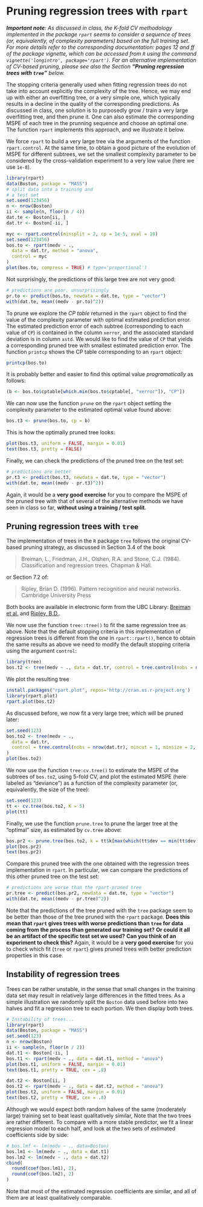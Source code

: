 # Pruning regression trees with `rpart`

_**Important note**: As discussed in class, the K-fold CV methodology
implemented in the package `rpart` seems to consider 
a sequence of trees (or, equivalently, of complexity parameters)
based on the full training set. For more details
refer to the corresponding documentation: pages 12 and ff of the
package vignette, which can be accessed from `R` using the
command `vignette('longintro', package='rpart')`. 
For an alternative implementation of CV-based pruning, 
please see also the Section **"Pruning regression trees with `tree`"** below._ 

The stopping criteria generally used when fitting regression trees do not
take into account explicitly the complexity of the tree. Hence, we 
may end up with either an overfitting tree, or a very simple one, 
which typically results in a decline in the quality of the corresponding predictions. 
As discussed in class, one solution is to purposedly grow / train a very large overfitting
tree, and then prune it. One can also estimate the corresponding MSPE
of each tree in the prunning sequence and choose an optimal one. 
The function `rpart` implements this approach, and we illustrate it
below. 

We force `rpart` to build a very large tree via the arguments
of the function `rpart.control`. At the same time, to obtain a good
picture of the evolution of MSPE for different subtrees, we set the smallest 
complexity parameter to be considered by the cross-validation
experiment to a very low value (here we use `1e-8`).
```r
library(rpart)
data(Boston, package = "MASS")
# split data into a training and
# a test set
set.seed(123456)
n <- nrow(Boston)
ii <- sample(n, floor(n / 4))
dat.te <- Boston[ii, ]
dat.tr <- Boston[-ii, ]

myc <- rpart.control(minsplit = 2, cp = 1e-5, xval = 10)
set.seed(123456)
bos.to <- rpart(medv ~ .,
  data = dat.tr, method = "anova",
  control = myc
)
plot(bos.to, compress = TRUE) # type='proportional')
```

Not surprisingly, the predictions of this large tree are 
not very good:
```r
# predictions are poor, unsurprisingly
pr.to <- predict(bos.to, newdata = dat.te, type = "vector")
with(dat.te, mean((medv - pr.to)^2))
```

To prune we explore the *CP table* returned in the
`rpart` object to find the value of the complexity
parameter with optimal estimated prediction error. The estimated
prediction error of each subtree (corresponding to each value of `CP`)
is contained in the column `xerror`, and the associated 
standard deviation is in column `xstd`. We would like to find
the value of `CP` that yields a corresponding pruned tree with smallest
estimated prediction error. The function `printcp` shows the
CP table corresponding to an `rpart` object:
```r
printcp(bos.to)
```
It is probably better and easier to find this 
optimal value *programatically* as follows: 
```r
(b <- bos.to$cptable[which.min(bos.to$cptable[, "xerror"]), "CP"])
```
<!-- > **R coding digression**: Note that above we could also have used the following: -->
<!-- > ```{r prune4.alt, fig.width=6, fig.height=6, message=FALSE, warning=FALSE} -->
<!-- > tmp <- bos.to$cptable[,"xerror"] -->
<!-- > (b <- bos.to$cptable[ max( which(tmp == min(tmp)) ), "CP"] ) -->
<!-- > ``` -->
<!-- > What is the difference between `which.min(a)` and `max( which( a == min(a) ) )`? -->

We can now use the function 
`prune` on the `rpart` object setting the complexity parameter
to the estimated optimal value found above:
```r
bos.t3 <- prune(bos.to, cp = b)
```

This is how the optimally pruned tree looks:
```r
plot(bos.t3, uniform = FALSE, margin = 0.01)
text(bos.t3, pretty = FALSE)
```

Finally, we can check the predictions of the pruned 
tree on the test set:
```r
# predictions are better
pr.t3 <- predict(bos.t3, newdata = dat.te, type = "vector")
with(dat.te, mean((medv - pr.t3)^2))
```

Again, it would be a **very good exercise** for you to 
compare the MSPE of the pruned tree with that of several
of the alternative methods we have seen in class so far,
**without using a training / test split**. 



## Pruning regression trees with `tree`

The implementation of trees in the `R` package `tree` follows
the original CV-based pruning strategy, as discussed in 
Section 3.4 of the book

> Breiman, L., Friedman, J.H., Olshen, R.A. and Stone, C.J. (1984). Classification and regression trees. Chapman & Hall.

or Section 7.2 of:

> Ripley, Brian D. (1996). Pattern recognition and neural networks. Cambridge University Press

Both books are available in electronic form from the UBC Library:
[Breiman et al.](http://tinyurl.com/y3g2femt) and 
[Ripley, B.D.](http://tinyurl.com/yylchlys).

We now use the function `tree::tree()` to fit the same regression
tree as above. Note that the default stopping criteria in this
implementation of regression trees is different from the one in
`rpart::rpart()`, hence to obtain the same results as above we
need to modify the default stopping criteria using the argument
`control`: 
```r
library(tree)
bos.t2 <- tree(medv ~ ., data = dat.tr, control = tree.control(nobs = nrow(dat.tr), mincut = 6, minsize = 20))
```

We plot the resulting tree

```r
install.packages("rpart.plot", repos='http://cran.us.r-project.org')
library(rpart.plot)
rpart.plot(bos.t2)
```

As discussed before, we now fit a very large tree, which will be 
pruned later:

```r
set.seed(123)
bos.to2 <- tree(medv ~ .,
  data = dat.tr,
  control = tree.control(nobs = nrow(dat.tr), mincut = 1, minsize = 2, mindev = 1e-5)
)
plot(bos.to2)
```

We now use the function `tree:cv.tree()` to estimate the MSPE of 
the subtrees of `bos.to2`, using 5-fold CV, and plot the estimated
MSPE (here labeled as "deviance") as a function of the 
complexity parameter (or, equivalently, the size of the tree): 
```r
set.seed(123)
tt <- cv.tree(bos.to2, K = 5)
plot(tt)
```

Finally, we use the function `prune.tree` to prune the larger tree
at the "optimal" size, as estimated by `cv.tree` above:
```r
bos.pr2 <- prune.tree(bos.to2, k = tt$k[max(which(tt$dev == min(tt$dev)))])
plot(bos.pr2)
text(bos.pr2)
```

Compare this pruned tree with the one obtained with the regression trees
implementation in `rpart`. In particular, we can compare the
predictions of this other pruned 
tree on the test set:
```r
# predictions are worse than the rpart-pruned tree
pr.tree <- predict(bos.pr2, newdata = dat.te, type = "vector")
with(dat.te, mean((medv - pr.tree)^2))
```
Note that the predictions of the tree pruned with the `tree` 
package seem to be better than those of the tree pruned with 
the `rpart` package. **Does this mean that `rpart` gives
trees with worse predictions than `tree` for data coming
from the process than generated our training set?** 
**Or could it all be an artifact of the specific test set we used?**
**Can you think of an experiment to check this?**
Again, it would be a **very good exercise** for you to 
check which fit (`tree` or `rpart`) gives pruned 
trees with better prediction properties in this case. 


## Instability of regression trees 

Trees can be rather unstable, in the sense that small changes in the
training data set may result in relatively large differences in the
fitted trees. As a simple illustration we randomly split the 
`Boston` data used before into two halves and fit a regression
tree to each portion. We then display both trees.

```r
# Instability of trees...
library(rpart)
data(Boston, package = "MASS")
set.seed(123)
n <- nrow(Boston)
ii <- sample(n, floor(n / 2))
dat.t1 <- Boston[-ii, ]
bos.t1 <- rpart(medv ~ ., data = dat.t1, method = "anova")
plot(bos.t1, uniform = FALSE, margin = 0.01)
text(bos.t1, pretty = TRUE, cex = .8)
```

```r
dat.t2 <- Boston[ii, ]
bos.t2 <- rpart(medv ~ ., data = dat.t2, method = "anova")
plot(bos.t2, uniform = FALSE, margin = 0.01)
text(bos.t2, pretty = TRUE, cex = .8)
```

Although we would expect both random halves of the same (moderately large) 
training set to beat least qualitatively similar, 
Note that the two trees are rather different. 
To compare with a more stable predictor, we fit a linear
regression model to each half, and look at the two sets of estimated
coefficients side by side:
```r
# bos.lmf <- lm(medv ~ ., data=Boston)
bos.lm1 <- lm(medv ~ ., data = dat.t1)
bos.lm2 <- lm(medv ~ ., data = dat.t2)
cbind(
  round(coef(bos.lm1), 2),
  round(coef(bos.lm2), 2)
)
```
Note that most of the estimated regression coefficients are 
similar, and all of them are at least qualitatively comparable. 

